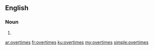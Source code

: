 ==English==

===Noun===
{{head|en|plural}}

# {{plural of|overtime|lang=en}}

[[ar:overtimes]]
[[fr:overtimes]]
[[ku:overtimes]]
[[my:overtimes]]
[[simple:overtimes]]